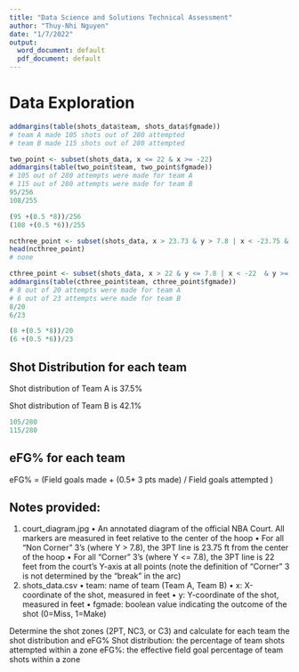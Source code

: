 ```yaml
---
title: "Data Science and Solutions Technical Assessment"
author: "Thuy-Nhi Nguyen"
date: "1/7/2022"
output:
  word_document: default
  pdf_document: default
---
```



# Data Exploration

```r
addmargins(table(shots_data$team, shots_data$fgmade))
# team A made 105 shots out of 280 attempted
# team B made 115 shots out of 280 attempted
```

```r
two_point <- subset(shots_data, x <= 22 & x >= -22)
addmargins(table(two_point$team, two_point$fgmade))
# 105 out of 280 attempts were made for team A
# 115 out of 280 attempts were made for team B
95/256
108/255

(95 +(0.5 *8))/256
(108 +(0.5 *6))/255
```


```r
ncthree_point <- subset(shots_data, x > 23.73 & y > 7.8 | x < -23.75 & y < -7.8)
head(ncthree_point)
# none
```

```r
cthree_point <- subset(shots_data, x > 22 & y <= 7.8 | x < -22  & y >= -7.8)
addmargins(table(cthree_point$team, cthree_point$fgmade))
# 8 out of 20 attempts were made for team A
# 6 out of 23 attempts were made for team B
8/20
6/23

(8 +(0.5 *8))/20
(6 +(0.5 *6))/23
```

## Shot Distribution for each team

Shot distribution of Team A is 37.5%

Shot distribution of Team B is 42.1%


```r
105/280
115/280
```

## eFG% for each team

eFG% = (Field goals made + (0.5* 3 pts made) / Field goals attempted )



## Notes provided:

1) court_diagram.jpg
• An annotated diagram of the official NBA Court. All markers are measured in feet relative to the center of the hoop
• For all “Non Corner” 3’s (where Y > 7.8), the 3PT line is 23.75 ft from the center of the hoop
• For all “Corner” 3’s (where Y <= 7.8), the 3PT line is 22 feet from the court’s Y-axis at all points (note the definition of “Corner” 3 is not determined by the “break” in the arc)
2) shots_data.csv
• team: name of team (Team A, Team B)
• x: X-coordinate of the shot, measured in feet
• y: Y-coordinate of the shot, measured in feet
• fgmade: boolean value indicating the outcome of the shot (0=Miss, 1=Make)

Determine the shot zones (2PT, NC3, or C3) and calculate for each team the shot distribution and eFG%
Shot distribution: the percentage of team shots attempted within a zone
eFG%: the effective field goal percentage of team shots within a zone